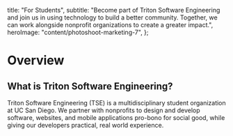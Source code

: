 
  title: "For Students",
  subtitle:
    "Become part of Triton Software Engineering and join us in using technology to build a better community. Together, we can work alongside nonprofit organizations to create a greater impact.",
  heroImage: "content/photoshoot-marketing-7",
};

# Overview

## What is Triton Software Engineering?

Triton Software Engineering (TSE) is a multidisciplinary student organization at UC San Diego. We partner with nonprofits to design and develop software, websites, and mobile applications pro-bono for social good, while giving our developers practical, real world experience.
